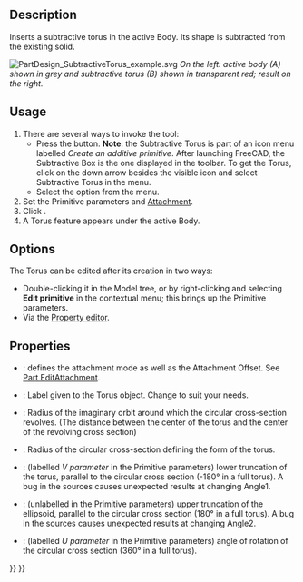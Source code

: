 <languages/>

{{Docnav
|[[PartDesign_SubtractiveEllipsoid|Subtractive ellipsoid]]
|‎[[PartDesign_SubtractivePrism|Subtractive prism]]
|[[PartDesign_Workbench|PartDesign]]
|IconL=PartDesign_SubtractiveEllipsoid.svg
|IconR=PartDesign_SubtractivePrism.svg
|IconC=Workbench_PartDesign.svg
}}

{{GuiCommand
|Name=PartDesign SubtractiveTorus
|MenuLocation=Part Design → Create a subtractive primitive → Subtractive Torus
|Workbenches=[[PartDesign_Workbench|PartDesign]]
|Version=0.17
|SeeAlso=[[PartDesign_CompPrimitiveSubtractive|PartDesign CompPrimitiveSubtractive]], [[PartDesign_AdditiveTorus|PartDesign AdditiveTorus]]
}}

==Description==

Inserts a subtractive torus in the active Body. Its shape is subtracted from the existing solid.

[[File:PartDesign_SubtractiveTorus_example.svg|none]]
''On the left: active body (A) shown in grey and subtractive torus (B) shown in transparent red; result on the right.''

==Usage==

# There are several ways to invoke the tool:
#* Press the {{Button|[[Image:PartDesign_SubtractiveTorus.svg|16px]] [[PartDesign_SubtractiveTorus|Subtractive Torus]]}} button. '''Note''': the Subtractive Torus is part of an icon menu labelled ''Create an additive primitive''. After launching FreeCAD, the Subtractive Box is the one displayed in the toolbar. To get the Torus, click on the down arrow besides the visible icon and select Subtractive Torus in the menu.
#* Select the {{MenuCommand|Part Design → Create a subtractive primitive → [[Image:PartDesign_SubtractiveTorus.svg|16px]] Subtractive Torus}} option from the menu.
# Set the Primitive parameters and [[Part_EditAttachment|Attachment]].
# Click {{Button|OK}}.
# A Torus feature appears under the active Body.

==Options==

The Torus can be edited after its creation in two ways:
* Double-clicking it in the Model tree, or by right-clicking and selecting '''Edit primitive''' in the contextual menu; this brings up the Primitive parameters.
* Via the [[Property_editor|Property editor]].

==Properties==

* {{PropertyData|Attachment}}: defines the attachment mode as well as the Attachment Offset. See [[Part_EditAttachment|Part EditAttachment]].
* {{PropertyData|Label}}: Label given to the Torus object. Change to suit your needs.
* {{PropertyData|Radius1}}: Radius of the imaginary orbit around which the circular cross-section revolves. (The distance between the center of the torus and the center of the revolving cross section)
* {{PropertyData|Radius2}}: Radius of the circular cross-section defining the form of the torus.
* {{PropertyData|Angle1}}: (labelled ''V parameter'' in the Primitive parameters) lower truncation of the torus, parallel to the circular cross section (-180° in a full torus). A bug in the sources causes unexpected results at changing Angle1. 
* {{PropertyData|Angle2}}: (unlabelled in the Primitive parameters) upper truncation of the ellipsoid, parallel to the circular cross section (180° in a full torus). A bug in the sources causes unexpected results at changing Angle2.
* {{PropertyData|Angle3}}: (labelled ''U parameter'' in the Primitive parameters) angle of rotation of the circular cross section (360° in a full torus).


{{Docnav
|[[PartDesign_SubtractiveEllipsoid|Subtractive ellipsoid]]
|‎[[PartDesign_SubtractivePrism|Subtractive prism]]
|[[PartDesign_Workbench|PartDesign]]
|IconL=PartDesign_SubtractiveEllipsoid.svg
|IconR=PartDesign_SubtractivePrism.svg
|IconC=Workbench_PartDesign.svg
}}

{{PartDesign_Tools_navi{{#translation:}}}}
{{Userdocnavi{{#translation:}}}}